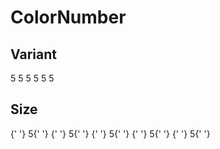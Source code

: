 
# ColorNumber

<Props of={ColorNumber} />

## Variant

<Playground>
  <ColorNumber variant='success'> 5 </ColorNumber>
  <ColorNumber variant='warning'> 5 </ColorNumber>
  <ColorNumber variant='alert'> 5 </ColorNumber>
  <ColorNumber variant='progress'> 5 </ColorNumber>
  <ColorNumber variant='info'> 5 </ColorNumber>
  <ColorNumber variant='default'> 5 </ColorNumber>
</Playground>

## Size

<Playground>
  <ColorNumber variant='success' size={16}>
    {' '}
    5{' '}
  </ColorNumber>
  <ColorNumber variant='success' size={18}>
    {' '}
    5{' '}
  </ColorNumber>
  <ColorNumber variant='success' size={32}>
    {' '}
    5{' '}
  </ColorNumber>
  <ColorNumber variant='success' size={44}>
    {' '}
    5{' '}
  </ColorNumber>
  <ColorNumber variant='success' size={62}>
    {' '}
    5{' '}
  </ColorNumber>
</Playground>
